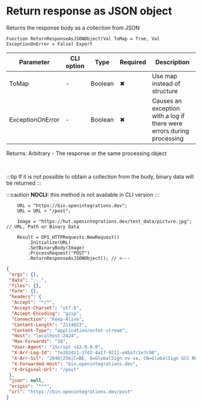 ﻿---
sidebar_position: 2
description: Return response as JSON object  and other functions to work with HTTP-client in the Open Integration Package, a free open-source integration library for 1C:Enterprise 8, OneScript and CLI
keywords: [1C, 1С, 1С:Enterprise, 1С:Enterprise 8.3, API, Integration, Services, Exchange, OneScript, CLI, HTTP-client]
---


# Return response as JSON object 
 Returns the response body as a collection from JSON



`Function ReturnResponseAsJSONObject(Val ToMap = True, Val ExceptionOnError = False) Export`

  | Parameter | CLI option | Type | Required | Description |
  |-|-|-|-|-|
  | ToMap | - | Boolean | &#x2716; | Use map instead of structure |
  | ExceptionOnError | - | Boolean | &#x2716; | Causes an exception with a log if there were errors during processing |

  
  Returns:  Arbitrary - The response or the same processing object

<br/>

:::tip
If it is not possible to obtain a collection from the body, binary data will be returned
:::

:::caution
**NOCLI:** this method is not available in CLI version
:::
<br/>


```bsl title="1C:Enterprise/OneScript code example"
    URL = "https://bin.openintegrations.dev";
    URL = URL + "/post";

    Image = "https://hut.openintegrations.dev/test_data/picture.jpg"; // URL, Path or Binary Data

    Result = OPI_HTTPRequests.NewRequest()
        .Initialize(URL)
        .SetBinaryBody(Image)
        .ProcessRequest("POST")
        .ReturnResponseAsJSONObject(); // <---
```
 



```json title="Result"
{
 "args": {},
 "data": "...",
 "files": {},
 "form": {},
 "headers": {
  "Accept": "*/*",
  "Accept-Charset": "utf-8",
  "Accept-Encoding": "gzip",
  "Connection": "Keep-Alive",
  "Content-Length": "2114023",
  "Content-Type": "application/octet-stream",
  "Host": "localhost:2424",
  "Max-Forwards": "10",
  "User-Agent": "1Script v$2.0.0.0",
  "X-Arr-Log-Id": "fe202d11-17d2-4a17-9211-e4ba7c1e7c98",
  "X-Arr-Ssl": "2048|256|C=BE, O=GlobalSign nv-sa, CN=GlobalSign GCC R6 AlphaSSL CA 2025|CN=*.openintegrations.dev",
  "X-Forwarded-Host": "bin.openintegrations.dev",
  "X-Original-Url": "/post"
 },
 "json": null,
 "origin": "***",
 "url": "https://bin.openintegrations.dev/post"
}
```
